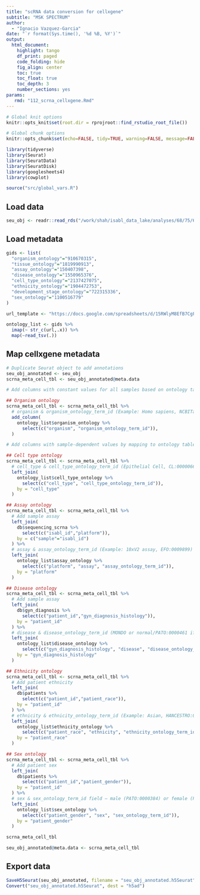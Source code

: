 ```yaml
---
title: "scRNA data conversion for cellxgene"
subtitle: "MSK SPECTRUM"
author:
  - "Ignacio Vazquez-Garcia"
date: "`r format(Sys.time(), '%d %B, %Y')`"
output: 
  html_document:
    highlight: tango
    df_print: paged
    code_folding: hide
    fig_align: center
    toc: true
    toc_float: true
    toc_depth: 3
    number_sections: yes
params:
   rmd: "112_scrna_cellxgene.Rmd"
---
```


```r
# Global knit options
knitr::opts_knit$set(root.dir = rprojroot::find_rstudio_root_file())

# Global chunk options
knitr::opts_chunk$set(echo=FALSE, tidy=TRUE, warning=FALSE, message=FALSE)
```

```r

library(tidyverse)
library(Seurat)
library(SeuratData)
library(SeuratDisk)
library(googlesheets4)
library(cowplot)

source("src/global_vars.R")

```

## Load data

```r

seu_obj <- readr::read_rds("/work/shah/isabl_data_lake/analyses/68/75/6875/RNASCP/outs/integrated_seurat_final.rds")

```

## Load metadata

```r

gids <- list(
  "organism_ontology"="910670315",
  "tissue_ontology"="1819990913",
  "assay_ontology"="150407398",
  "disease_ontology"="1550965376",
  "cell_type_ontology"="2137427075",
  "ethnicity_ontology"="1904472753",
  "development_stage_ontology"="722315336",
  "sex_ontology"="1100516779"
)

url_template <- "https://docs.google.com/spreadsheets/d/15RWlyM8EfB7CgFGc22nIw0yBErkdHz0EFf0DYBMae2M/export?format=tsv&id=15RWlyM8EfB7CgFGc22nIw0yBErkdHz0EFf0DYBMae2M&gid="

ontology_list <- gids %>% 
  imap(~ str_c(url,.x)) %>%
  map(~read_tsv(.))

```

## Map cellxgene metadata

```r

# Duplicate Seurat object to add annotations
seu_obj_annotated <- seu_obj
scrna_meta_cell_tbl <- seu_obj_annotated@meta.data

# Add columns with constant values for all samples based on ontology table

## Organism ontology
scrna_meta_cell_tbl <- scrna_meta_cell_tbl %>%
  # organism & organism_ontology_term_id (Example: Homo sapiens, NCBITaxon:9606)
  add_column(
    ontology_list$organism_ontology %>%
      select(c("organism", "organism_ontology_term_id")),
  )

# Add columns with sample-dependent values by mapping to ontology table

## Cell type ontology
scrna_meta_cell_tbl <- scrna_meta_cell_tbl %>%
  # cell_type & cell_type_ontology_term_id (Epithelial Cell, CL:0000066)
  left_join(
    ontology_list$cell_type_ontology %>%
      select(c("cell_type", "cell_type_ontology_term_id")),
    by = "cell_type"
  )

## Assay ontology
scrna_meta_cell_tbl <- scrna_meta_cell_tbl %>%
  # Add sample assay
  left_join(
    db$sequencing_scrna %>%
      select(c("isabl_id","platform")),
    by = c("sample"="isabl_id")
  ) %>%
  # assay & assay_ontology_term_id (Example: 10xV2 assay, EFO:0009899)
  left_join(
    ontology_list$assay_ontology %>%
      select(c("platform", "assay", "assay_ontology_term_id")),
    by = "platform"
  )

## Disease ontology
scrna_meta_cell_tbl <- scrna_meta_cell_tbl %>%
  # Add sample assay
  left_join(
    db$gyn_diagnosis %>%
      select(c("patient_id","gyn_diagnosis_histology")),
    by = "patient_id"
  ) %>%
  # disease & disease_ontology_term_id (MONDO or normal/PATO:0000461 if healthy)
  left_join(
    ontology_list$disease_ontology %>%
      select(c("gyn_diagnosis_histology", "disease", "disease_ontology_term_id")),
    by = "gyn_diagnosis_histology"
  )

## Ethnicity ontology
scrna_meta_cell_tbl <- scrna_meta_cell_tbl %>%
  # Add patient ethnicity
  left_join(
    db$patients %>%
      select(c("patient_id","patient_race")), 
    by = "patient_id"
  ) %>%
  # ethnicity & ethnicity_ontology_term_id (Example: Asian, HANCESTRO:0008, ‘unknown’ if info unavailable)
  left_join(
    ontology_list$ethnicity_ontology %>%
      select(c("patient_race", "ethnicity", "ethnicity_ontology_term_id")),
    by = "patient_race"
  )

## Sex ontology
scrna_meta_cell_tbl <- scrna_meta_cell_tbl %>%
  # Add patient sex
  left_join(
    db$patients %>%
      select(c("patient_id","patient_gender")), 
    by = "patient_id"
  ) %>%
  # sex & sex_ontology_term_id field – male (PATO:0000384) or female (PATO:0000383) ('unknown' if info unavailable)
  left_join(
    ontology_list$sex_ontology %>%
      select(c("patient_gender", "sex", "sex_ontology_term_id")),
    by = "patient_gender"
  )

scrna_meta_cell_tbl

seu_obj_annotated@meta.data <- scrna_meta_cell_tbl

```

## Export data

```r

SaveH5Seurat(seu_obj_annotated, filename = "seu_obj_annotated.h5Seurat")
Convert("seu_obj_annotated.h5Seurat", dest = "h5ad")

```